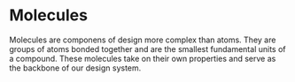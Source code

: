 <Meta title="Molecules/About" />

# Molecules

Molecules are componens of design more complex than atoms. They are groups of atoms bonded together and are the smallest fundamental units of a compound. These molecules take on their own properties and serve as the backbone of our design system.